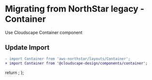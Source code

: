 
<Meta title="Migration/Container" />

# Migrating from NorthStar legacy - Container

Use <Link href='https://cloudscape.design/components/container' target='_blank' external>Cloudscape Container component</Link>

## Update Import

```diff
- import Container from 'aws-northstar/layouts/Container';
+ import Container from '@cloudscape-design/components/container';
```

  return <SyntaxHighlighter/>;
};